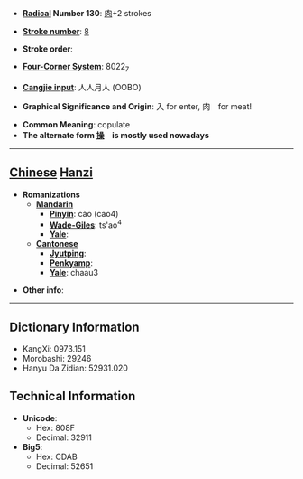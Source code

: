 * '''[[Wiktionary:Chinese radical index| Radical]] Number 130''': [[Wiktionary:Chinese radical index 肉|肉]]+2 strokes

* '''[[Wiktionary:Chinese total strokes index|Stroke number]]''': [[Wiktionary:Chinese total strokes index 8|8]]

* '''Stroke order''': 

* '''[[Wiktionary:Chinese four corner index|Four-Corner System]]''': 8022<sub>7</sub>

* '''[[Wiktionary:Chinese Cangjie index|Cangjie input]]''': 人人月人 (OOBO)

* '''Graphical Significance and Origin''': 入 for enter, 肉　for meat!

* '''Common Meaning''': copulate
* '''The alternate form [[操]]　is mostly used nowadays'''

----

== [[Chinese]] [[Hanzi]] ==

* '''Romanizations'''
** '''[[Mandarin]]'''
*** '''[[Pinyin]]''': cào (cao4)
*** '''[[Wade-Giles]]''': ts'ao<sup>4</sup>
*** '''[[Yale]]''': 
** '''[[Cantonese]]'''
*** '''[[Jyutping]]''':
*** '''[[Penkyamp]]''': 
*** '''[[Yale]]''': chaau3

* '''Other info''': 

----

== Dictionary Information ==

* KangXi: 0973.151
* Morobashi: 29246
* Hanyu Da Zidian: 52931.020

== Technical Information ==

* '''Unicode''':
** Hex: 808F
** Decimal: 32911
* '''Big5''':
** Hex: CDAB
** Decimal: 52651
